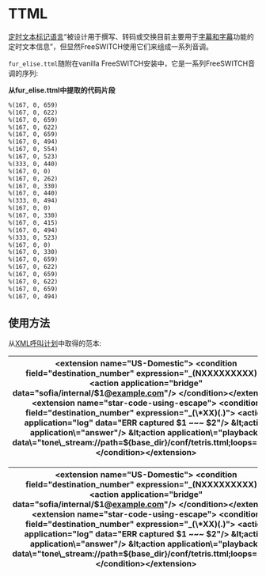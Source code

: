 # TTML 

[定时文本标记语言](https://en.wikipedia.org/wiki/Timed%5FText%5FMarkup%5FLanguage)“被设计用于撰写、转码或交换目前主要用于[字幕和字幕]()功能的定时文本信息”，但显然FreeSWITCH使用它们来组成一系列音调。

`fur_elise.ttml`随附在vanilla FreeSWITCH安装中，它是一系列FreeSWITCH音调的序列:

**从fur_elise.ttml中提取的代码片段**

```xml
%(167, 0, 659)
%(167, 0, 622)
%(167, 0, 659)
%(167, 0, 622)
%(167, 0, 659)
%(167, 0, 494)
%(167, 0, 554)
%(167, 0, 523)
%(333, 0, 440)
%(167, 0, 0)
%(167, 0, 262)
%(167, 0, 330)
%(167, 0, 440)
%(333, 0, 494)
%(167, 0, 0)
%(167, 0, 330)
%(167, 0, 415)
%(167, 0, 494)
%(333, 0, 523)
%(167, 0, 0)
%(167, 0, 330)
%(167, 0, 659)
%(167, 0, 622)
%(167, 0, 659)
%(167, 0, 622)
%(167, 0, 659)
%(167, 0, 494)


```
  
## 使用方法

从[XML呼叫计划](../../../../Dialplan/XML-Dialplan/index.mdx#about)中取得的范本:

| &lt;extension name\="US-Domestic"\> &lt;condition field\="destination\_number" expression\="\_(NXXXXXXXXX)"\> &lt;action application\="bridge" data\="sofia/internal/$1@[example.com](http://example.com)"/> &lt;/condition\>&lt;/extension\> &lt;extension name\="star-code-using-escape"\> &lt;condition field\="destination\_number" expression\="\_(\\\*XX)(.)"\> &lt;action application\="log" data\="ERR captured $1 \~\~\~ $2"/> &lt;action application\="answer"/> &lt;action application\="playback" data\="tone\_stream://path=${base\_dir}/conf/tetris.ttml;loops=10"/> &lt;/condition\>&lt;/extension\> |
| ------------------------------------------------------------------------------------------------------------------------------------------------------------------------------------------------------------------------------------------------------------------------------------------------------------------------------------------------------------------------------------------------------------------------------------------------------------------------------------------------------------------------------------------------------------------------------- |

|&lt;extension name\="US-Domestic"\> &lt;condition field\="destination\_number" expression\="\_(NXXXXXXXXX)"\> &lt;action application\="bridge" data\="sofia/internal/$1@[example.com](http://example.com)"/> &lt;/condition\>&lt;/extension\> &lt;extension name\="star-code-using-escape"\> &lt;condition field\="destination\_number" expression\="\_(\\\*XX)(.)"\> &lt;action application\="log" data\="ERR captured $1 \~\~\~ $2"/> &lt;action application\="answer"/> &lt;action application\="playback" data\="tone\_stream://path=${base\_dir}/conf/tetris.ttml;loops=10"/> &lt;/condition\>&lt;/extension\> |
| ------------------------------------------------------------------------------------------------------------------------------------------------------------------------------------------------------------------------------------------------------------------------------------------------------------------------------------------------------------------------------------------------------------------------------------------------------------------------------------------------------------------------------------------------------------------------------- |